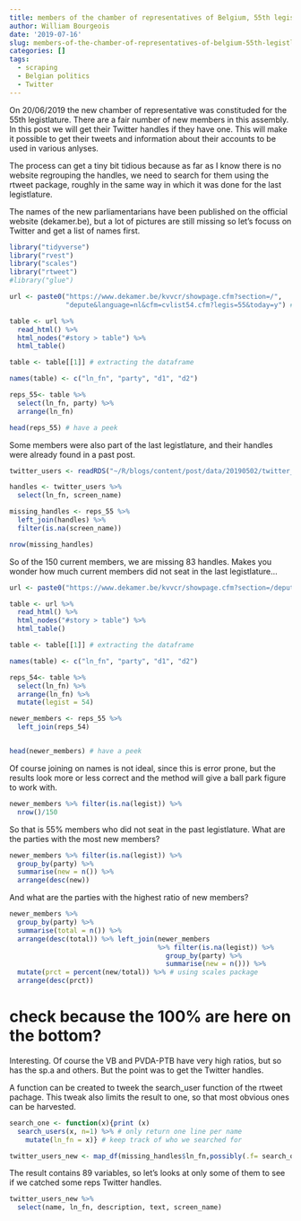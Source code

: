 ```yaml
---
title: members of the chamber of representatives of Belgium, 55th legistlature
author: William Bourgeois
date: '2019-07-16'
slug: members-of-the-chamber-of-representatives-of-belgium-55th-legistlature
categories: []
tags:
  - scraping
  - Belgian politics
  - Twitter
---
```


On 20/06/2019 the new chamber of representative was constituded for the 55th legistlature. There are a fair number of new members in this assembly. In this post we will get their Twitter handles if they have one. This will make it possible to get their tweets and information about their accounts to be used in various anlyses. 

The process can get a tiny bit tidious because as far as I know there is no website regrouping the handles, we need to search for them using the rtweet package, roughly in the same way in which it was done for the last legistlature. 

The names of the new parliamentarians have been published on the official website (dekamer.be), but a lot of pictures are still missing so let's focuss on Twitter and get a list of names first.


```r
library("tidyverse")
library("rvest")
library("scales")
library("rtweet")
#library("glue")

```



```r

url <- paste0("https://www.dekamer.be/kvvcr/showpage.cfm?section=/",
              "depute&language=nl&cfm=cvlist54.cfm?legis=55&today=y") # url to the current members

table <- url %>% 
  read_html() %>% 
  html_nodes("#story > table") %>% 
  html_table()

table <- table[[1]] # extracting the dataframe

names(table) <- c("ln_fn", "party", "d1", "d2")

reps_55<- table %>% 
  select(ln_fn, party) %>% 
  arrange(ln_fn)

head(reps_55) # have a peek

```


Some members were also part of the last legistlature, and their handles were already found in a past post.


```r
twitter_users <- readRDS("~/R/blogs/content/post/data/20190502/twitter_users.rds") # the pre-exiting data

handles <- twitter_users %>% 
  select(ln_fn, screen_name)

missing_handles <- reps_55 %>% 
  left_join(handles) %>% 
  filter(is.na(screen_name))

```

```r
nrow(missing_handles)
```

So of the 150 current members, we are missing 83 handles. Makes you wonder how much current members did not seat in the last legistlature...

```r
url <- paste0("https://www.dekamer.be/kvvcr/showpage.cfm?section=/depute&language=nl&cfm=cvlist54.cfm?legis=54&today=n") # url to the members of 54

table <- url %>% 
  read_html() %>% 
  html_nodes("#story > table") %>% 
  html_table()

table <- table[[1]] # extracting the dataframe

names(table) <- c("ln_fn", "party", "d1", "d2")

reps_54<- table %>% 
  select(ln_fn) %>% 
  arrange(ln_fn) %>% 
  mutate(legist = 54)

newer_members <- reps_55 %>% 
  left_join(reps_54) 


head(newer_members) # have a peek

```

Of course joining on names is not ideal, since this is error prone, but the results look more or less correct and the method will give a ball park figure to work with.

```r
newer_members %>% filter(is.na(legist)) %>% 
  nrow()/150
```

So that is 55% members who did not seat in the past legistlature. What are the parties with the most new members? 

```r

newer_members %>% filter(is.na(legist)) %>% 
  group_by(party) %>% 
  summarise(new = n()) %>% 
  arrange(desc(new))

```

And what are the parties with the highest ratio of new members?

```r
newer_members %>%  
  group_by(party) %>% 
  summarise(total = n()) %>% 
  arrange(desc(total)) %>% left_join(newer_members
                                     %>% filter(is.na(legist)) %>% 
                                       group_by(party) %>% 
                                       summarise(new = n())) %>% 
  mutate(prct = percent(new/total)) %>% # using scales package
  arrange(desc(prct))

```

# check because the 100% are here on the bottom?

Interesting. Of course the VB and PVDA-PTB have very high ratios, but so has the sp.a and others. But the point was to get the Twitter handles. 

A function can be created to tweek the search_user function of the rtweet pachage. This tweak also limits the result to one, so that most obvious ones can be harvested. 

```r
search_one <- function(x){print (x)
  search_users(x, n=1) %>% # only return one line per name
    mutate(ln_fn = x)} # keep track of who we searched for
```



```r
twitter_users_new <- map_df(missing_handles$ln_fn,possibly(.f= search_one, otherwise = NULL))
```

The result contains 89 variables, so let's looks at only some of them to see if we catched some reps Twitter handles. 

```r
twitter_users_new %>% 
  select(name, ln_fn, description, text, screen_name)

```

